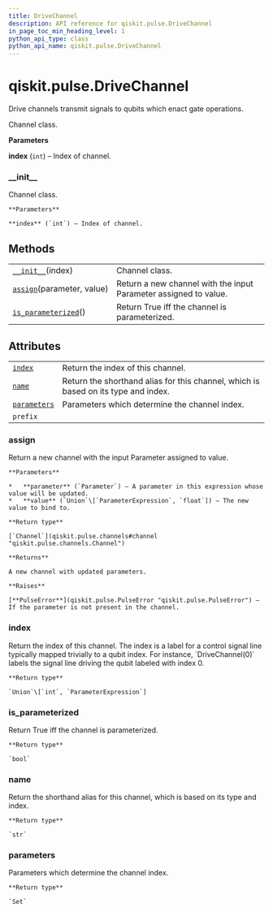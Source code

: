 ```yaml
---
title: DriveChannel
description: API reference for qiskit.pulse.DriveChannel
in_page_toc_min_heading_level: 1
python_api_type: class
python_api_name: qiskit.pulse.DriveChannel
---
```


<span id="qiskit-pulse-drivechannel" />

# qiskit.pulse.DriveChannel

<Class id="qiskit.pulse.DriveChannel" isDedicatedPage={true} github="https://github.com/qiskit/qiskit/tree/stable/0.18/qiskit/pulse/channels.py" signature="DriveChannel(index)" modifiers="class">
  Drive channels transmit signals to qubits which enact gate operations.

  Channel class.

  **Parameters**

  **index** (`int`) – Index of channel.

  ### \_\_init\_\_

  <Function id="qiskit.pulse.DriveChannel.__init__" signature="__init__(index)">
    Channel class.

    **Parameters**

    **index** (`int`) – Index of channel.
  </Function>

  ## Methods

  |                                                                                                                  |                                                                  |
  | ---------------------------------------------------------------------------------------------------------------- | ---------------------------------------------------------------- |
  | [`__init__`](#qiskit.pulse.DriveChannel.__init__ "qiskit.pulse.DriveChannel.__init__")(index)                    | Channel class.                                                   |
  | [`assign`](#qiskit.pulse.DriveChannel.assign "qiskit.pulse.DriveChannel.assign")(parameter, value)               | Return a new channel with the input Parameter assigned to value. |
  | [`is_parameterized`](#qiskit.pulse.DriveChannel.is_parameterized "qiskit.pulse.DriveChannel.is_parameterized")() | Return True iff the channel is parameterized.                    |

  ## Attributes

  |                                                                                              |                                                                                    |
  | -------------------------------------------------------------------------------------------- | ---------------------------------------------------------------------------------- |
  | [`index`](#qiskit.pulse.DriveChannel.index "qiskit.pulse.DriveChannel.index")                | Return the index of this channel.                                                  |
  | [`name`](#qiskit.pulse.DriveChannel.name "qiskit.pulse.DriveChannel.name")                   | Return the shorthand alias for this channel, which is based on its type and index. |
  | [`parameters`](#qiskit.pulse.DriveChannel.parameters "qiskit.pulse.DriveChannel.parameters") | Parameters which determine the channel index.                                      |
  | `prefix`                                                                                     |                                                                                    |

  ### assign

  <Function id="qiskit.pulse.DriveChannel.assign" signature="assign(parameter, value)">
    Return a new channel with the input Parameter assigned to value.

    **Parameters**

    *   **parameter** (`Parameter`) – A parameter in this expression whose value will be updated.
    *   **value** (`Union`\[`ParameterExpression`, `float`]) – The new value to bind to.

    **Return type**

    [`Channel`](qiskit.pulse.channels#channel "qiskit.pulse.channels.Channel")

    **Returns**

    A new channel with updated parameters.

    **Raises**

    [**PulseError**](qiskit.pulse.PulseError "qiskit.pulse.PulseError") – If the parameter is not present in the channel.
  </Function>

  ### index

  <Attribute id="qiskit.pulse.DriveChannel.index">
    Return the index of this channel. The index is a label for a control signal line typically mapped trivially to a qubit index. For instance, `DriveChannel(0)` labels the signal line driving the qubit labeled with index 0.

    **Return type**

    `Union`\[`int`, `ParameterExpression`]
  </Attribute>

  ### is\_parameterized

  <Function id="qiskit.pulse.DriveChannel.is_parameterized" signature="is_parameterized()">
    Return True iff the channel is parameterized.

    **Return type**

    `bool`
  </Function>

  ### name

  <Attribute id="qiskit.pulse.DriveChannel.name">
    Return the shorthand alias for this channel, which is based on its type and index.

    **Return type**

    `str`
  </Attribute>

  ### parameters

  <Attribute id="qiskit.pulse.DriveChannel.parameters">
    Parameters which determine the channel index.

    **Return type**

    `Set`
  </Attribute>
</Class>

